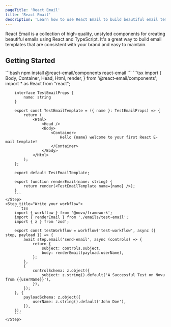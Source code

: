 ```yaml
---
pageTitle: 'React Email'
title: 'React Email'
description: 'Learn how to use React Email to build beautiful email templates'
---
```


React Email is a collection of high-quality, unstyled components for creating beautiful emails using React and TypeScript.
It's a great way to build email templates that are consistent with your brand and easy to maintain.

## Getting Started

<Steps>
    <Step title="Install React.Email components">
        ```bash
        npm install @react-email/components react-email
        ```
    </Step>
    <Step title="Write your email">
        ```tsx
        import {
            Body,
            Container,
            Head,
            Html,
            render,
        } from '@react-email/components';
        import * as React from "react";

        interface TestEmailProps {
            name: string
        }

        export const TestEmailTemplate = ({ name }: TestEmailProps) => {
            return (
                <Html>
                    <Head />
                    <Body>
                        <Container>
                            Hello {name} welcome to your first React E-mail template!
                        </Container>
                    </Body>
                </Html>
            );
        };

        export default TestEmailTemplate;

        export function renderEmail(name: string) {
            return render(<TestEmailTemplate name={name} />);
        }
        ```
    </Step>
    <Step title="Write your workflow">
        ```tsx
        import { workflow } from '@novu/framework';
        import { renderEmail } from './emails/test-email';
        import { z } from 'zod';

        export const testWorkflow = workflow('test-workflow', async ({ step, payload }) => {
            await step.email('send-email', async (controls) => {
                return {
                    subject: controls.subject,
                    body: renderEmail(payload.userName),
                };
            },
            {
                controlSchema: z.object({
                    subject: z.string().default('A Successful Test on Novu from {{userName}}'),
                }),
            });
        }, {
            payloadSchema: z.object({
                userName: z.string().default('John Doe'),
            }),
        });
        ```
    </Step>

</Steps>
